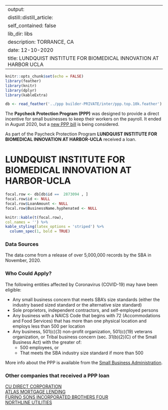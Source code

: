 
---
output:
  distill::distill_article:
    self_contained: false
    lib_dir: libs
description: TORRANCE, CA 
date: 12-10-2020
title: LUNDQUIST INSTITUTE FOR BIOMEDICAL INNOVATION AT HARBOR UCLA 
---




```r
knitr::opts_chunk$set(echo = FALSE)
library(feather)
library(knitr)
library(dplyr)
library(kableExtra)

db <- read_feather('../ppp builder-PRIVATE/inter/ppp.top.10k.feather')

```



The **Paycheck Protection Program (PPP)** was designed to provide a direct incentive for small businesses to keep their workers on the payroll. It ended in August 2020, but a [new PPP bill](https://thehill.com/policy/finance/529092-bipartisan-support-for-new-ppp-loans-gains-momentum-in-congress) is being considered.

As part of the Paycheck Protection Program **LUNDQUIST INSTITUTE FOR BIOMEDICAL INNOVATION AT HARBOR-UCLA** received a loan.


# LUNDQUIST INSTITUTE FOR BIOMEDICAL INNOVATION AT HARBOR-UCLA 

```r
focal.row <- db[db$id ==  2873094 , ]
focal.row$id <- NULL
focal.row$LoanAmount <- NULL
focal.row$BusinessName.hyphenated <- NULL

knitr::kable(t(focal.row), 
col.names = '') %>%
kable_styling(latex_options = 'striped') %>%
  column_spec(1, bold = TRUE)


```

### Data Sources

The data come from a release of over 5,000,000 records by the SBA in November, 2020.


### Who Could Apply?

The following entities affected by Coronavirus (COVID-19) may have been eligible:

+ Any small business concern that meets SBA’s size standards (either the industry based sized standard or the alternative size standard)
+ Sole proprietors, independent contractors, and self-employed persons
+ Any business with a NAICS Code that begins with 72 (Accommodations and Food Services) that has more than one physical location and employs less than 500 per location
+ Any business, 501(c)(3) non-profit organization, 501(c)(19) veterans organization, or Tribal business concern (sec. 31(b)(2)(C) of the Small Business Act) with the greater of:
  + 500 employees, or 
  + That meets the SBA industry size standard if more than 500


More info about the PPP is available from the [Small Business Administration](https://www.sba.gov/funding-programs/loans/coronavirus-relief-options/paycheck-protection-program).

 
### Other companies that received a PPP loan 
   
 [CU DIRECT CORPORATION](/Paycheck-Protection-Program/1118277-CU-DIRECT-CORPORATION) <br> [ATLAS MORTGAGE LENDING](/Paycheck-Protection-Program/397789-ATLAS-MORTGAGE-LENDING) <br> [FURINO SONS INCORPORATED BROTHERS FOUR](/Paycheck-Protection-Program/1732809-FURINO-SONS-INCORPORATED-BROTHERS-FOUR) <br> [NORTHLINE UTILITIES](/Paycheck-Protection-Program/3390194-NORTHLINE-UTILITIES) <br>